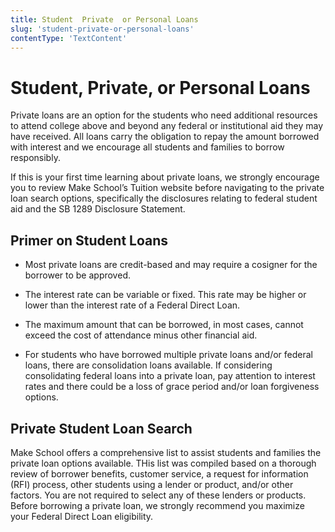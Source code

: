 ```yaml
---
title: Student  Private  or Personal Loans
slug: 'student-private-or-personal-loans'
contentType: 'TextContent'
---
```


# Student, Private, or Personal Loans

Private loans are an option for the students who need additional resources to attend college above
and beyond any federal or institutional aid they may have received. All loans carry the obligation
to repay the amount borrowed with interest and we encourage all students and families to borrow
responsibly.

If this is your first time learning about private loans, we strongly encourage you to review Make
School’s Tuition website before navigating to the private loan search options, specifically the
disclosures relating to federal student aid and the SB 1289 Disclosure Statement.

## Primer on Student Loans

- Most private loans are credit-based and may require a cosigner for the borrower to be approved.

- The interest rate can be variable or fixed. This rate may be higher or lower than the interest
  rate of a Federal Direct Loan.

- The maximum amount that can be borrowed, in most cases, cannot exceed the cost of attendance minus
  other financial aid.

- For students who have borrowed multiple private loans and/or federal loans, there are
  consolidation loans available. If considering consolidating federal loans into a private loan, pay
  attention to interest rates and there could be a loss of grace period and/or loan forgiveness
  options.

## Private Student Loan Search

Make School offers a comprehensive list to assist students and families the private loan options
available. THis list was compiled based on a thorough review of borrower benefits, customer service,
a request for information (RFI) process, other students using a lender or product, and/or other
factors. You are not required to select any of these lenders or products. Before borrowing a private
loan, we strongly recommend you maximize your Federal Direct Loan eligibility.
